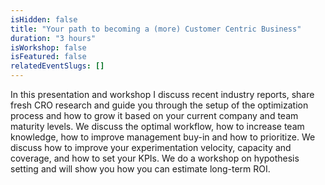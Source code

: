 ```yaml
---
isHidden: false
title: "Your path to becoming a (more) Customer Centric Business"
duration: "3 hours"
isWorkshop: false
isFeatured: false
relatedEventSlugs: []
---
```


In this presentation and workshop I discuss recent industry reports, share fresh CRO research and guide you through the setup of the optimization process and how to grow it based on your current company and team maturity levels. We discuss the optimal workflow, how to increase team knowledge, how to improve management buy-in and how to prioritize. We discuss how to improve your experimentation velocity, capacity and coverage, and how to set your KPIs. We do a workshop on hypothesis setting and will show you how you can estimate long-term ROI.